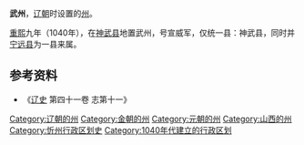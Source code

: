 '''武州'''，[[辽朝|辽朝]]时设置的[[州|州]]。

[[重熙|重熙]]九年（1040年），在[[神武县_(辽朝)|神武县]]地置武州，号宣威军，仅统一县：神武县，同时并[[宁远县_(辽朝)|宁远县]]为一县来属。

== 参考资料 ==
*《[[辽史|辽史]] 第四十一卷 志第十一》

{{辽朝行政区划|nocat}}
{{金朝行政区划|nocat}}
{{DEFAULTSORT:W}}
[[Category:辽朝的州|Category:辽朝的州]]
[[Category:金朝的州|Category:金朝的州]]
[[Category:元朝的州|Category:元朝的州]]
[[Category:山西的州|Category:山西的州]]
[[Category:忻州行政区划史|Category:忻州行政区划史]]
[[Category:1040年代建立的行政区划|Category:1040年代建立的行政区划]]